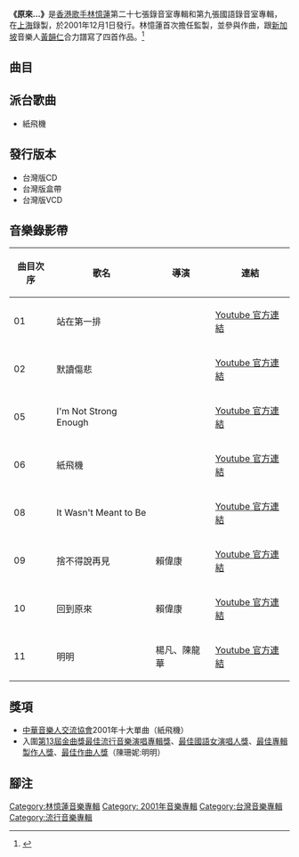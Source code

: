 {{Infobox Album 
| Name		= 原來…
| Type		= [[專輯|專輯]]
| Artist	= [[林憶蓮|林憶蓮]] 
| Cover		= Sandylam_yuenloi.jpg
| Released  	= 2001年12月1日
| Length        = 44:19
| Genre		= [[國語流行音樂|國語流行音樂]] 
| Label		= [[維京音樂_(港台)|維京音樂]]
| Producer	= 林憶蓮、Jim Lee
| Last album	= [[2001蓮|2001蓮]]<br>(2000)
| This album	= '''原來…'''<br>(2001)
| Next album	= [[Encore_(林憶蓮專輯)|Encore]]<br>(2002)
}}

'''《原來…》'''是[[香港|香港]][[歌手|歌手]][[林憶蓮|林憶蓮]]第二十七張錄音室專輯和第九張國語錄音室專輯，在[[上海|上海]]錄製，於2001年12月1日發行。林憶蓮首次擔任監製，並參與作曲，跟[[新加坡|新加坡]]音樂人[[黃韻仁|黃韻仁]]合力譜寫了四首作品。<ref>{{cite web |author1=梁泰來 |title=《1圈圈 星光背後》 |publisher=商業電台 |format=電台訪問 |date=2014-01-18}}</ref>

==曲目==
{{Tracklist/common
| all_producer = [[林憶蓮|林憶蓮]]
| an = except
| producer_credits = yes
| music_credits = yes
| lyrics_credits = yes
| arranger_credits = yes

| title1 = 站在第一排
| music1 = 林憶蓮、黃韻仁
| lyrics1 = [[小寒|小寒]]
| arranger1 = 黃韻仁
| length1 = 2:55

| title2 = 默讀傷悲
| music2 = 郭芝伶
| lyrics2 = 郭賜享
| arranger2 = [[劉志遠|劉志遠]]
| note2 = 監製：林憶蓮、[[Jim_Lee|Jim Lee]]
| length2 = 3:52

| title3 = 我的心在跳舞
| music3 = Ravn Ebbe
| lyrics3 = 林夕
| arranger3 = 劉志遠
| note3 = 監製：林憶蓮、Jim Lee
| length3 = 4:42

| title4 = 再一個夜晚
| music4 = 林憶蓮、黃韻仁
| lyrics4 = 小寒
| arranger4 = 黃韻仁
| length4 = 3:40

| title5 = I'm Not Strong Enough
| music5 = [[汪佩蓉|汪佩蓉]]
| lyrics5 = 汪佩蓉
| arranger5 = 安棟
| length5 = 4:27

| title6 = 紙飛機{{noteTag|歌曲開頭和中間有女兒李喜兒的笑聲。}}
| music6 = 林憶蓮、黃韻仁
| lyrics6 = 小寒
| arranger6 = 黃韻仁
| length6 = 4:04

| title7 = 十二小時不下雨
| music7 = 林憶蓮、黃韻仁
| lyrics7 = 小寒
| arranger7 = 黃韻仁
| length7 = 3:54

| title8 = It Wasn't Meant to Be	
| music8 = [[林麗珍|林麗珍]]
| lyrics8 = 小寒
| arranger8 = Aubrey B. Suwito
| length8 = 4:05

| title9 = 捨不得說再見
| music9 = 黃韻仁
| lyrics9 = 小寒
| arranger9 = 黃韻仁
| length9 = 3:41

| title10 = 回到原來
| music10 = S. McCarthy、Richard Addrisi	
| lyrics10 = 姚嫌
| arranger10 = 劉志遠
| note10 = 監製：林憶蓮、Jim Lee
| length10 = 3:44

| title11 = 明明
| note11 = 電影《[[遊園驚夢_(電影)|遊園驚夢]]》主題曲；監製：Jim Lee
| music11 = [[陳珊妮|陳珊妮]]	
| lyrics11 = 姚嫌
| arranger11 = 劉志遠
| producer11 = 
| length11 = 4:40
}}

==派台歌曲==
*紙飛機

==發行版本==
*台灣版CD
*台灣版盒帶
*台灣版VCD

==音樂錄影帶==
{|class="wikitable sortable" style="text-align:center"
|-
!曲目次序
!歌名
!導演
!連結
|-
| 01 || 站在第一排 || || [https://www.youtube.com/watch?v=XlNlfRSw91I Youtube 官方連結]
|-
| 02 || 默讀傷悲 ||  || [https://www.youtube.com/watch?v=agdeN7HM9oA Youtube 官方連結] {{Wayback|url=https://www.youtube.com/watch?v=agdeN7HM9oA |date=20210702050751 }}
|-
| 05 || I'm Not Strong Enough ||  || [https://www.youtube.com/watch?v=K9rjDH7pGOY Youtube 官方連結]
|-
| 06 || 紙飛機 || || [https://www.youtube.com/watch?v=rzf-rYCneIs Youtube 官方連結] {{Wayback|url=https://www.youtube.com/watch?v=rzf-rYCneIs |date=20210111164423 }}
|-
| 08 || It Wasn't Meant to Be ||  || [https://www.youtube.com/watch?v=odoBB1f1ZTI Youtube 官方連結] {{Wayback|url=https://www.youtube.com/watch?v=odoBB1f1ZTI |date=20190322082626 }}
|-
| 09 || 捨不得說再見 || 賴偉康 || [https://www.youtube.com/watch?v=JFHBF0wUp5A Youtube 官方連結]
|-
| 10 || 回到原來 || 賴偉康 || [https://www.youtube.com/watch?v=EM6q_-KZLfc Youtube 官方連結]
|-
| 11 || 明明 || 楊凡、陳龍華 || [https://www.youtube.com/watch?v=CLz8YvenL_c Youtube 官方連結]
|}

==獎項==
*[[中華音樂人交流協會|中華音樂人交流協會]]2001年十大單曲（紙飛機）
*入圍[[第13屆金曲獎|第13屆金曲獎]][[年度專輯獎_(金曲獎)|最佳流行音樂演唱專輯獎]]、[[最佳華語女歌手獎_(金曲獎)|最佳國語女演唱人獎]]、[[最佳專輯製作人獎_(金曲獎)|最佳專輯製作人獎]]、[[最佳作曲人獎_(金曲獎)|最佳作曲人獎]]（陳珊妮:明明）

==腳注==
{{noteFoot}}

{{林憶蓮}}
[[Category:林憶蓮音樂專輯|Category:林憶蓮音樂專輯]]
[[Category:_2001年音樂專輯|Category: 2001年音樂專輯]]
[[Category:台灣音樂專輯|Category:台灣音樂專輯]]
[[Category:流行音樂專輯|Category:流行音樂專輯]]